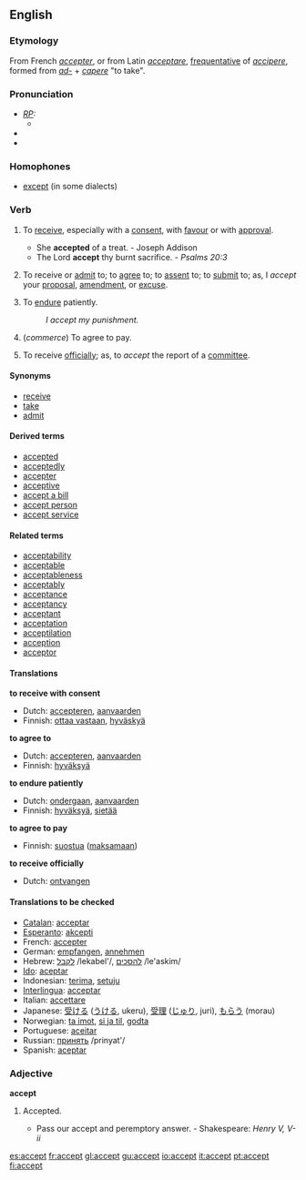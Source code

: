 ==English==
===Etymology===
From French ''[[accepter]]'', or from Latin ''[[acceptare]]'', [[frequentative]] of ''[[accipere]]'', formed from ''[[ad-]]'' + ''[[capere]]'' "to take".

===Pronunciation===
* ''[[RP]]:''
** {{IPA|/əkˈsept/}}
*{{audio|en-us-accept.ogg|Audio (US)}}
*{{audio|En-uk-accept.ogg|Audio (UK)}}

===Homophones===
*[[except]] (in some dialects)

===Verb===
{{en-infl-reg-consonant|accept||}}
# {{transitive}} To [[receive]], especially with a [[consent]], with [[favour]] or with [[approval]].
#* She '''accepted''' of a treat. - Joseph Addison
#* The Lord '''accept''' thy burnt sacrifice. - ''Psalms 20:3''
# {{transitive}} To receive or [[admit]] to; to [[agree]] to; to [[assent]] to; to [[submit]] to; as, I ''accept'' your [[proposal]], [[amendment]], or [[excuse]].
# {{transitive}} To [[endure]] patiently.
#: ''I accept my punishment.''
# {{transitive}} (''commerce'') To agree to pay.
# {{transitive}} To receive [[officially]]; as, to ''accept'' the report of a [[committee]].

====Synonyms====
* [[receive]]
* [[take]]
* [[admit]]

====Derived terms====
* [[accepted]]
* [[acceptedly]]
* [[accepter]]
* [[acceptive]]
* [[accept a bill]]
* [[accept person]]
* [[accept service]]

====Related terms====
* [[acceptability]]
* [[acceptable]]
* [[acceptableness]]
* [[acceptably]]
* [[acceptance]]
* [[acceptancy]]
* [[acceptant]]
* [[acceptation]]
* [[acceptilation]]
* [[acception]]
* [[acceptor]]

====Translations====
'''to receive with consent'''
{{top}}
* Dutch: [[accepteren]], [[aanvaarden]]
*Finnish: [[ottaa vastaan]], [[hyväskyä]]
{{mid}}
{{bottom}}

'''to agree to'''
{{top}}
* Dutch: [[accepteren]], [[aanvaarden]]
*Finnish: [[hyväksyä]]
{{mid}}
{{bottom}}

'''to endure patiently'''
{{top}}
* Dutch: [[ondergaan]], [[aanvaarden]]
*Finnish: [[hyväksyä]], [[sietää]]
{{mid}}
{{bottom}}

'''to agree to pay'''
{{top}}
*Finnish: [[suostua]] ([[maksaa|maksamaan]])
{{mid}}
{{bottom}}

'''to receive officially'''
{{top}}
* Dutch: [[ontvangen]]
{{mid}}
{{bottom}}

====Translations to be checked====
{{checktrans}}
*[[Catalan]]: [[acceptar]]
*[[Esperanto]]: [[akcepti]]
*French: [[accepter]]
*German: [[empfangen]], [[annehmen]]
*Hebrew: [[:he:לקבל|לקבל]] /lekabel'/, [[:he:להסכים|להסכים]] /le'askim/
*[[Ido]]: [[aceptar]]
*Indonesian: [[terima]], [[setuju]]
*[[Interlingua]]: [[acceptar]]
*Italian: [[accettare]]
*Japanese: [[受ける]] ([[うける]], ukeru), [[受理]] ([[じゅり]], juri), [[もらう]] (morau)
*Norwegian: [[ta imot]], [[si ja til]], [[godta]]
*Portuguese: [[aceitar]]
*Russian: [[:ru:принять|принять]] /prinyat'/
*Spanish: [[aceptar]]

===Adjective===
'''accept'''
# {{obsolete}} Accepted.
#* Pass our accept and peremptory answer. - Shakespeare: ''Henry V, V-ii''

[[es:accept]]
[[fr:accept]]
[[gl:accept]]
[[gu:accept]]
[[io:accept]]
[[it:accept]]
[[pt:accept]]
[[fi:accept]]